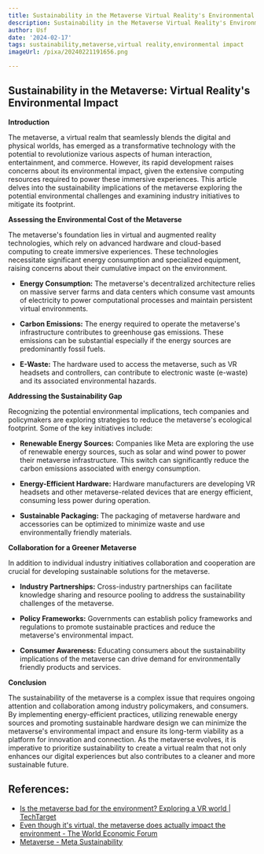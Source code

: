 ```yaml
---
title: Sustainability in the Metaverse Virtual Reality's Environmental Impact
description: Sustainability in the Metaverse Virtual Reality's Environmental Impact
author: Usf
date: '2024-02-17'
tags: sustainability,metaverse,virtual reality,environmental impact
imageUrl: /pixa/20240221191656.png

---
```

##  Sustainability  in the Metaverse: Virtual Reality's Environmental  Impact

**Introduction**

The metaverse, a virtual realm  that seamlessly blends  the digital and physical worlds, has  emerged as a transformative technology with the potential to revolutionize various aspects  of human interaction, entertainment, and commerce. However, its rapid development  raises  concerns about its environmental impact, given the extensive computing resources required to power these immersive experiences.  This article delves into the sustainability implications of the metaverse exploring the potential environmental  challenges and examining industry initiatives to mitigate  its footprint.

**Assessing the Environmental Cost of the Metaverse**

The metaverse's foundation lies in  virtual and augmented reality technologies, which rely on advanced hardware and cloud-based computing to create immersive experiences. These technologies necessitate significant energy consumption and specialized equipment, raising concerns about their cumulative impact on the environment.

* **Energy Consumption:** The metaverse's  decentralized architecture  relies on massive server farms and  data centers which  consume vast amounts of electricity to power computational processes and maintain persistent virtual environments.

* **Carbon Emissions:** The energy required to operate the metaverse's infrastructure contributes to greenhouse gas emissions. These emissions can be substantial especially if the energy sources are predominantly fossil fuels.

* **E-Waste:** The hardware used to access the metaverse, such as VR headsets and controllers, can contribute to electronic waste (e-waste) and its associated environmental hazards.

**Addressing the Sustainability Gap**

Recognizing the potential environmental implications, tech  companies  and policymakers are exploring strategies to reduce  the metaverse's ecological footprint. Some of the key initiatives include:

* **Renewable Energy Sources:** Companies like Meta are  exploring the  use of renewable energy sources, such as solar and wind power  to power their metaverse  infrastructure. This switch can significantly reduce the  carbon emissions associated with energy  consumption.

* **Energy-Efficient Hardware:** Hardware manufacturers are  developing VR  headsets and other metaverse-related devices that are energy efficient,  consuming less power during operation.

* **Sustainable Packaging:** The packaging  of metaverse  hardware and accessories can be optimized  to minimize waste  and use environmentally friendly materials.

**Collaboration  for a Greener Metaverse**

In addition to individual industry initiatives collaboration and cooperation are crucial for developing sustainable solutions  for the metaverse.

* **Industry Partnerships:** Cross-industry partnerships can facilitate knowledge sharing and resource pooling to address the sustainability challenges of the metaverse.

* **Policy Frameworks:**  Governments can establish  policy  frameworks and regulations to promote sustainable practices and reduce the  metaverse's  environmental impact.

* **Consumer Awareness:** Educating consumers about the sustainability  implications of the metaverse can drive demand for environmentally friendly products and  services.

**Conclusion**

The sustainability of the metaverse is a complex issue  that requires ongoing attention and collaboration among industry  policymakers, and consumers. By implementing energy-efficient practices, utilizing renewable energy sources and promoting sustainable hardware design we can  minimize the metaverse's environmental impact and ensure its long-term  viability as a platform for innovation and connection.  As the metaverse evolves, it is imperative to prioritize sustainability to create a virtual realm that not only enhances our digital experiences but also contributes to a cleaner and more sustainable future.

## References:
- [Is the metaverse bad for the environment? Exploring a VR world | TechTarget](https://www.techtarget.com/sustainability/feature/Is-the-metaverse-bad-for-the-environment-Exploring-a-VR-world)
- [Even though it's virtual, the metaverse does actually impact the environment - The World Economic Forum](https://www.weforum.org/agenda/2022/02/how-metaverse-actually-impacts-the-environment/)
- [Metaverse - Meta Sustainability](https://sustainability.fb.com/metaverse/)
